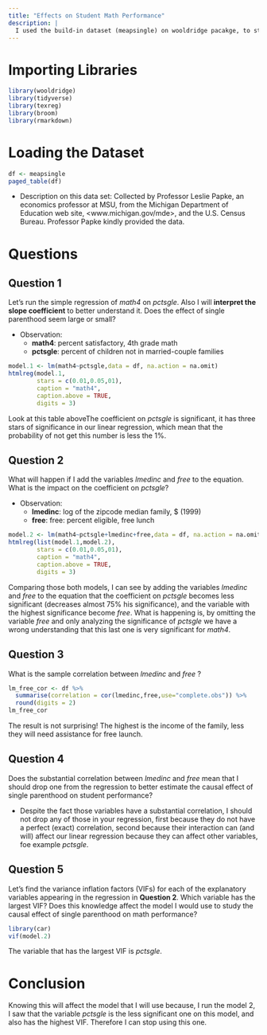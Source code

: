 ---
title: "Effects on Student Math Performance"
description: |
  I used the build-in dataset (meapsingle) on wooldridge pacakge, to study the effects of single-parent households on student math performance, using multi linear regression. These data are for a subset of schools in southeast Michigan for the year 2000. The socioeconomic variables are obtained at the ZIP code level (where ZIP code is assigned to schools based on their mailing addresses).
---

# Importing Libraries

```{r setup, include=TRUE}
library(wooldridge)
library(tidyverse)
library(texreg)
library(broom)
library(rmarkdown)
```

# Loading the Dataset

```{r Data}
df <- meapsingle
paged_table(df)
```

- Description on this data set: Collected by Professor Leslie Papke, an economics professor at MSU, from the Michigan Department of Education web site, <www.michigan.gov/mde>, and the U.S. Census Bureau. Professor Papke kindly provided the data. 


# Questions 

## Question 1
Let's run the simple regression of *math4* on *pctsgle*. Also I will **interpret the slope coefficient** to better understand it. Does the effect of single parenthood seem large or small?

- Observation:
  - **math4**: percent satisfactory, 4th grade math
  - **pctsgle**: percent of children not in married-couple families

```{r Part (i), results='asis'}
model.1 <- lm(math4~pctsgle,data = df, na.action = na.omit)
htmlreg(model.1,
        stars = c(0.01,0.05,01),
        caption = "math4",
        caption.above = TRUE,
        digits = 3)
```

Look at this table aboveThe coefficient on *pctsgle* is significant, it has three stars of significance in our linear regression, which mean that the probability of not get this number is less the 1%. 


## Question 2

What will happen if I add the variables *lmedinc* and *free* to the equation. What is the impact on the coefficient on *pctsgle*? 

- Observation:
  - **lmedinc**: log of the zipcode median family, $ (1999)
  - **free**: free: percent eligible, free lunch

```{r Part (ii), results='asis'}
model.2 <- lm(math4~pctsgle+lmedinc+free,data = df, na.action = na.omit)
htmlreg(list(model.1,model.2),
        stars = c(0.01,0.05,01),
        caption = "math4",
        caption.above = TRUE,
        digits = 3)

```

Comparing those both models, I can see by adding the variables *lmedinc* and *free* to the equation that the coefficient on *pctsgle* becomes less significant (decreases almost 75% his significance), and the variable with the highest significance become *free*. 
What is happening is, by omitting the variable *free* and only analyzing the significance of *pctsgle* we have a wrong understanding that this last one is very significant for *math4*. 

## Question 3

What is the sample correlation between *lmedinc* and *free* ?

```{r Part iii}
lm_free_cor <- df %>%
  summarise(correlation = cor(lmedinc,free,use="complete.obs")) %>%
  round(digits = 2)
lm_free_cor
```

The result is not surprising! The highest is the income of the family, less they will need assistance for free launch. 

## Question 4

Does the substantial correlation between *lmedinc* and *free* mean that I should drop one from the regression to better estimate the causal effect of single parenthood on student performance? 

  * Despite the fact those variables have a substantial correlation, I should not drop any of those in your regression, first because they do not have a perfect (exact) correlation, second because their interaction can (and will) affect our linear regression because they can affect other variables, foe example *pctsgle*.

## Question 5

Let's find the variance inflation factors (VIFs) for each of the explanatory variables appearing in the regression in **Question 2**. Which variable has the largest VIF? Does this knowledge affect the model I would use to study the causal effect of single parenthood on math performance?

```{r Part v}
library(car)
vif(model.2)
```
The variable that has the largest VIF is *pctsgle*. 

# Conclusion

Knowing this will affect the model that I will use because, I run the model 2, I saw that the variable *pctsgle* is the less significant one on this model, and also has the highest VIF. Therefore I can stop using this one. 



